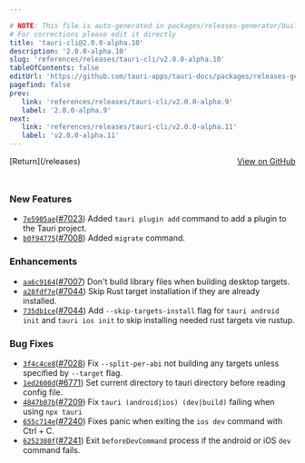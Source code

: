 ```yaml
---

# NOTE: This file is auto-generated in packages/releases-generator/build.ts
# For corrections please edit it directly
title: 'tauri-cli@2.0.0-alpha.10'
description: '2.0.0-alpha.10'
slug: 'references/releases/tauri-cli/v2.0.0-alpha.10'
tableOfContents: false
editUrl: 'https://github.com/tauri-apps/tauri-docs/packages/releases-generator/build.ts'
pagefind: false
prev:
   link: 'references/releases/tauri-cli/v2.0.0-alpha.9'
   label: '2.0.0-alpha.9'
next:
   link: 'references/releases/tauri-cli/v2.0.0-alpha.11'
   label: 'v2.0.0-alpha.11'
---
```


			

<ReleaseSidebar slug="references/releases/tauri-cli"  packageName="tauri-cli" />

<div style="margin-bottom:3rem; display: flex; justify-content: space-between; align-items: center"><span>[Return](/releases)</span><span><a href="https://github.com/tauri-apps/tauri/releases/tag/tauri-cli-v2.0.0-alpha.10">View on GitHub</a></span></div>

### New Features

- [`7e5905ae`](https://www.github.com/tauri-apps/tauri/commit/7e5905ae1d56b920de0e821be28036cbbe302518)([#7023](https://www.github.com/tauri-apps/tauri/pull/7023)) Added `tauri plugin add` command to add a plugin to the Tauri project.
- [`b0f94775`](https://www.github.com/tauri-apps/tauri/commit/b0f947752a315b7b89c5979de50157f997f1dd6e)([#7008](https://www.github.com/tauri-apps/tauri/pull/7008)) Added `migrate` command.

### Enhancements

- [`aa6c9164`](https://www.github.com/tauri-apps/tauri/commit/aa6c9164e63b5316d690f25b1c118f1b12310570)([#7007](https://www.github.com/tauri-apps/tauri/pull/7007)) Don&#39;t build library files when building desktop targets.
- [`a28fdf7e`](https://www.github.com/tauri-apps/tauri/commit/a28fdf7ec71bf6db2498569004de83318b6d25ac)([#7044](https://www.github.com/tauri-apps/tauri/pull/7044)) Skip Rust target installation if they are already installed.
- [`735db1ce`](https://www.github.com/tauri-apps/tauri/commit/735db1ce839a16ba998c9e6786c441e3bf6c90b3)([#7044](https://www.github.com/tauri-apps/tauri/pull/7044)) Add `--skip-targets-install` flag for `tauri android init` and `tauri ios init` to skip installing needed rust targets vie rustup.

### Bug Fixes

- [`3f4c4ce8`](https://www.github.com/tauri-apps/tauri/commit/3f4c4ce88b071e4e59f03887beb4dfe76f66e11b)([#7028](https://www.github.com/tauri-apps/tauri/pull/7028)) Fix `--split-per-abi` not building any targets unless specified by `--target` flag.
- [`1ed2600d`](https://www.github.com/tauri-apps/tauri/commit/1ed2600da67715908af857255305eaeb293d8791)([#6771](https://www.github.com/tauri-apps/tauri/pull/6771)) Set current directory to tauri directory before reading config file.
- [`4847b87b`](https://www.github.com/tauri-apps/tauri/commit/4847b87b1067dd8c6e73986059f51e6eee1f1121)([#7209](https://www.github.com/tauri-apps/tauri/pull/7209)) Fix `tauri (android|ios) (dev|build)` failing when using `npx tauri`
- [`655c714e`](https://www.github.com/tauri-apps/tauri/commit/655c714e4100f69d4265c5ea3f08f5bc11709446)([#7240](https://www.github.com/tauri-apps/tauri/pull/7240)) Fixes panic when exiting the `ios dev` command with Ctrl + C.
- [`6252380f`](https://www.github.com/tauri-apps/tauri/commit/6252380f4447c66913b0f06611e5949005b1eec2)([#7241](https://www.github.com/tauri-apps/tauri/pull/7241)) Exit `beforeDevCommand` process if the android or iOS `dev` command fails.

